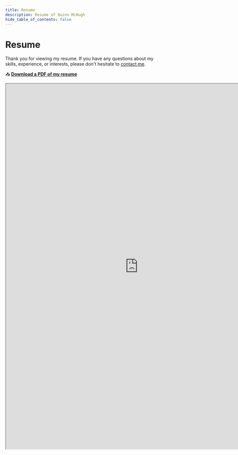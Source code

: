 ```yaml
---
title: Resume
description: Resume of Quinn McHugh
hide_table_of_contents: false
---
```


# Resume

Thank you for viewing my resume. If you have any questions about my skills, experience, or interests, please don't hesitate to [contact me](./contact).

📥 **[Download a PDF of my resume](https://drive.google.com/uc?id=1GF5d0mcDUAPOqNISAw2RpCbRowgcXYNo&export=download)**

<iframe
  src="https://drive.google.com/file/d/1GF5d0mcDUAPOqNISAw2RpCbRowgcXYNo/preview"
  width="830"
  height="1150"
  allow="autoplay"
></iframe>
